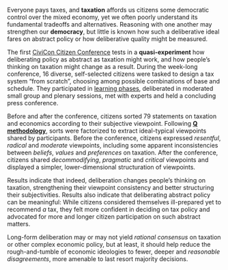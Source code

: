 Everyone pays taxes, and **taxation** affords us citizens some democratic control over the mixed economy, yet we often poorly understand its fundamental tradeoffs and alternatives.
Reasoning with one another may strengthen our **democracy**, but little is known how such a deliberative ideal fares on abstract policy or how deliberative quality might be measured.

The first [CiviCon Citizen Conference](http://www.civicon.de) tests in a **quasi-experiment** how deliberating policy as abstract as taxation might work, and how people's thinking on taxation might change as a result.
During the week-long conference, 16 diverse, self-selected citizens were tasked to design a tax system "from scratch", choosing among possible combinations of base and schedule.
They participated in [learning phases](https://github.com/civicon/samuelson), deliberated in moderated small group and plenary sessions, met with experts and held a concluding press conference.

Before and after the conference, citizens sorted 79 statements on taxation and economics according to their subjective viewpoint.
Following **[Q methodology](https://en.wikipedia.org/wiki/Q_methodology)**, sorts were factorized to extract ideal-typical viewpoints shared by participants.
Before the conference, citizens expressed *resentful*, *radical* and *moderate* viewpoints, including some apparent inconsistencies between *beliefs*, *values* and *preferences* on taxation.
After the conference, citizens shared *decommodifying*, *pragmatic* and *critical* viewpoints and displayed a simpler, lower-dimensional structuration of viewpoints.

Results indicate that indeed, deliberation changes people's thinking on taxation, strengthening their viewpoint consistency and better structuring their subjectivities.
Results also indicate that deliberating abstract policy can be meaningful: 
While citizens considered themselves ill-prepared yet to recommend *a* tax, they felt more confident in deciding on tax policy and advocated for more and longer citizen participation on such abstract matters.

Long-form deliberation may or may not yield *rational consensus* on taxation or other complex economic policy, but at least, it should help reduce the rough-and-tumble of economic ideologies to fewer, deeper and *reasonable disagreements*, more amenable to last resort majority decisions.
